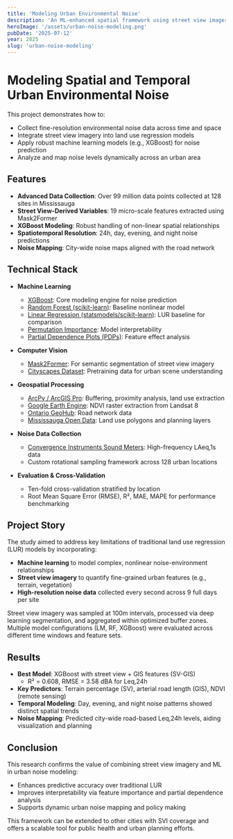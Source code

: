 ```yaml
---
title: 'Modeling Urban Environmental Noise'
description: 'An ML-enhanced spatial framework using street view imagery to model urban noise patterns'
heroImage: '/assets/urban-noise-modeling.png'
pubDate: '2025-07-12'
year: 2025
slug: 'urban-noise-modeling'
---
```


# Modeling Spatial and Temporal Urban Environmental Noise

This project demonstrates how to:

- Collect fine-resolution environmental noise data across time and space
- Integrate street view imagery into land use regression models
- Apply robust machine learning models (e.g., XGBoost) for noise prediction
- Analyze and map noise levels dynamically across an urban area

## Features

- **Advanced Data Collection**: Over 99 million data points collected at 128 sites in Mississauga
- **Street View-Derived Variables**: 19 micro-scale features extracted using Mask2Former
- **XGBoost Modeling**: Robust handling of non-linear spatial relationships
- **Spatiotemporal Resolution**: 24h, day, evening, and night noise predictions
- **Noise Mapping**: City-wide noise maps aligned with the road network

## Technical Stack

- **Machine Learning**
  - [XGBoost](https://xgboost.readthedocs.io/): Core modeling engine for noise prediction
  - [Random Forest (scikit-learn)](https://scikit-learn.org/): Baseline nonlinear model
  - [Linear Regression (statsmodels/scikit-learn)](https://www.statsmodels.org/): LUR baseline for comparison
  - [Permutation Importance](https://eli5.readthedocs.io/en/latest/blackbox/permutation_importance.html): Model interpretability
  - [Partial Dependence Plots (PDPs)](https://scikit-learn.org/stable/modules/partial_dependence.html): Feature effect analysis

- **Computer Vision**
  - [Mask2Former](https://github.com/facebookresearch/Mask2Former): For semantic segmentation of street view imagery
  - [Cityscapes Dataset](https://www.cityscapes-dataset.com/): Pretraining data for urban scene understanding

- **Geospatial Processing**
  - [ArcPy / ArcGIS Pro](https://pro.arcgis.com/): Buffering, proximity analysis, land use extraction
  - [Google Earth Engine](https://earthengine.google.com/): NDVI raster extraction from Landsat 8
  - [Ontario GeoHub](https://geohub.lio.gov.on.ca/): Road network data
  - [Mississauga Open Data](https://data.mississauga.ca/): Land use polygons and planning layers

- **Noise Data Collection**
  - [Convergence Instruments Sound Meters](https://www.convergenceinstruments.com/): High-frequency LAeq,1s data
  - Custom rotational sampling framework across 128 urban locations

- **Evaluation & Cross-Validation**
  - Ten-fold cross-validation stratified by location
  - Root Mean Square Error (RMSE), R², MAE, MAPE for performance benchmarking

## Project Story

The study aimed to address key limitations of traditional land use regression (LUR) models by incorporating:

- **Machine learning** to model complex, nonlinear noise-environment relationships
- **Street view imagery** to quantify fine-grained urban features (e.g., terrain, vegetation)
- **High-resolution noise data** collected every second across 9 full days per site

Street view imagery was sampled at 100m intervals, processed via deep learning segmentation, and aggregated within optimized buffer zones. Multiple model configurations (LM, RF, XGBoost) were evaluated across different time windows and feature sets.

## Results

- **Best Model**: XGBoost with street view + GIS features (SV-GIS)
  - R² = 0.608, RMSE = 3.58 dBA for Leq,24h
- **Key Predictors**: Terrain percentage (SV), arterial road length (GIS), NDVI (remote sensing)
- **Temporal Modeling**: Day, evening, and night noise patterns showed distinct spatial trends
- **Noise Mapping**: Predicted city-wide road-based Leq,24h levels, aiding visualization and planning

## Conclusion

This research confirms the value of combining street view imagery and ML in urban noise modeling:

- Enhances predictive accuracy over traditional LUR
- Improves interpretability via feature importance and partial dependence analysis
- Supports dynamic urban noise mapping and policy making

This framework can be extended to other cities with SVI coverage and offers a scalable tool for public health and urban planning efforts.
